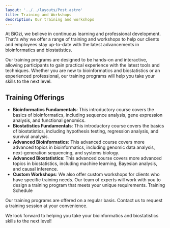 ```yaml
---
layout: '../../layouts/Post.astro'
title: Training and Workshops
description: Our training and workshops
---
```


At BiOzi, we believe in continuous learning and professional development. 
That's why we offer a range of training and workshops to help our clients and employees 
stay up-to-date with the latest advancements in bioinformatics and biostatistics.

Our training programs are designed to be hands-on and interactive, allowing participants 
to gain practical experience with the latest tools and techniques. 
Whether you are new to bioinformatics and biostatistics or an experienced professional, 
our training programs will help you take your skills to the next level.

## Training Offerings 

- **Bioinformatics Fundamentals**: This introductory course covers the basics of bioinformatics, including sequence analysis, gene expression analysis, and functional genomics.
- **Biostatistics Fundamentals**: This introductory course covers the basics of biostatistics, including hypothesis testing, regression analysis, and survival analysis.
- **Advanced Bioinformatics**: This advanced course covers more advanced topics in bioinformatics, including genomic data analysis, next-generation sequencing, and systems biology.
- **Advanced Biostatistics**: This advanced course covers more advanced topics in biostatistics, including machine learning, Bayesian analysis, and causal inference.
- **Custom Workshops**: We also offer custom workshops for clients who have specific training needs. Our team of experts will work with you to design a training program that meets your unique requirements.
Training Schedule

Our training programs are offered on a regular basis. Contact us to request a training session at your convenience.

We look forward to helping you take your bioinformatics and biostatistics skills to the next level!